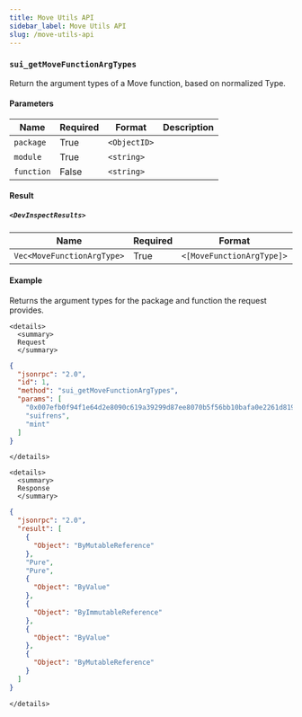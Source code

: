 ```yaml
---
title: Move Utils API
sidebar_label: Move Utils API
slug: /move-utils-api
---
```


### `sui_getMoveFunctionArgTypes`

Return the argument types of a Move function, based on normalized Type.

#### Parameters

| Name       | Required | Format       | Description |
| ---------- | -------- | ------------ | ----------- |
| `package`  | True     | `<ObjectID>` |             |
| `module`   | True     | `<string>`   |             |
| `function` | False    | `<string>`   |             |

#### Result

##### `<DevInspectResults>`

| Name                       | Required | Format                    | Description |
| -------------------------- | -------- | ------------------------- | ----------- |
| `Vec<MoveFunctionArgType>` | True     | `<[MoveFunctionArgType]>` |             |

#### Example

Returns the argument types for the package and function the request provides.

```mdx-code-block
<details>
  <summary>
  Request
  </summary>
```

```json
{
  "jsonrpc": "2.0",
  "id": 1,
  "method": "sui_getMoveFunctionArgTypes",
  "params": [
    "0x007efb0f94f1e64d2e8090c619a39299d87ee8070b5f56bb10bafa0e2261d819",
    "suifrens",
    "mint"
  ]
}
```

```mdx-code-block
</details>
```

```mdx-code-block
<details>
  <summary>
  Response
  </summary>
```

```json
{
  "jsonrpc": "2.0",
  "result": [
    {
      "Object": "ByMutableReference"
    },
    "Pure",
    "Pure",
    {
      "Object": "ByValue"
    },
    {
      "Object": "ByImmutableReference"
    },
    {
      "Object": "ByValue"
    },
    {
      "Object": "ByMutableReference"
    }
  ]
}
```

```mdx-code-block
</details>
```
